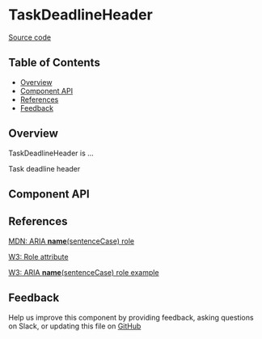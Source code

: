 
# TaskDeadlineHeader

[Source code](<https://github.com/leemonade/bubbles/tree/main/packages/components/common/TaskDeadlineHeader>)

## Table of Contents

<!-- START doctoc generated TOC please keep comment here to allow auto update -->
<!-- DON'T EDIT THIS SECTION, INSTEAD RE-RUN doctoc TO UPDATE -->

- [Overview](#overview)
- [Component API](#component-api)
- [References](#references)
- [Feedback](#feedback)

## Overview

TaskDeadlineHeader is ...

<ThemeProvider>
  <TaskDeadlineHeader>Task deadline header</TaskDeadlineHeader>
</ThemeProvider>

## Component API

<Preview>
  <Story id="organisms-common-task-deadline-header--playground" />
</Preview>

<Props of={TaskDeadlineHeader} />

## References

[MDN: ARIA **name**(sentenceCase) role](<https://developer.mozilla.org/en-US/docs/Web/Accessibility/ARIA/Roles/task-deadline-header_role>)

[W3: Role attribute](https://www.w3.org/WAI/PF/HTML/wiki/RoleAttribute)

[W3: ARIA **name**(sentenceCase) role example](<https://www.w3.org/TR/2016/WD-wai-aria-practices-1.1-20160317/examples/task-deadline-header/task-deadline-header.html>)

## Feedback

Help us improve this component by providing feedback, asking questions on Slack, or updating this file on
[GitHub](<https://github.com/leemonade/bubbles/edit/main/packages/components/common/TaskDeadlineHeader.mdx>)
